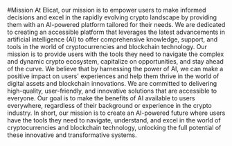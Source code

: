 #Mission
At Elicat, our mission is to empower users to make informed decisions and excel in the rapidly evolving crypto landscape by providing them with an AI-powered platform tailored for their needs. We are dedicated to creating an accessible platform that leverages the latest advancements in artificial intelligence (AI) to offer comprehensive knowledge, support, and tools in the world of cryptocurrencies and blockchain technology.
Our mission is to provide users with the tools they need to navigate the complex and dynamic crypto ecosystem, capitalize on opportunities, and stay ahead of the curve. We believe that by harnessing the power of AI, we can make a positive impact on users' experiences and help them thrive in the world of digital assets and blockchain innovations.
We are committed to delivering high-quality, user-friendly, and innovative solutions that are accessible to everyone. Our goal is to make the benefits of AI available to users everywhere, regardless of their background or experience in the crypto industry.
In short, our mission is to create an AI-powered future where users have the tools they need to navigate, understand, and excel in the world of cryptocurrencies and blockchain technology, unlocking the full potential of these innovative and transformative systems.
